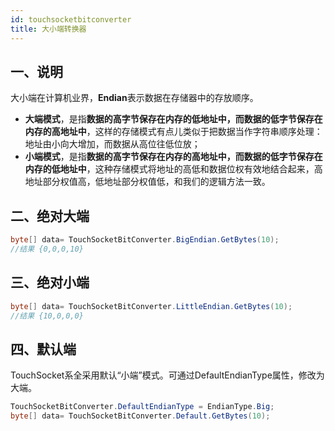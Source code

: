 ```yaml
---
id: touchsocketbitconverter
title: 大小端转换器
---
```


## 一、说明

大小端在计算机业界，**Endian**表示数据在存储器中的存放顺序。

- **大端模式**，是指**数据的高字节保存在内存的低地址中，而数据的低字节保存在内存的高地址中**，这样的存储模式有点儿类似于把数据当作字符串顺序处理：地址由小向大增加，而数据从高位往低位放；
- **小端模式**，是指**数据的高字节保存在内存的高地址中，而数据的低字节保存在内存的低地址中**，这种存储模式将地址的高低和数据位权有效地结合起来，高地址部分权值高，低地址部分权值低，和我们的逻辑方法一致。

## 二、绝对大端

```csharp
byte[] data= TouchSocketBitConverter.BigEndian.GetBytes(10);
//结果 {0,0,0,10}
```
## 三、绝对小端

```csharp
byte[] data= TouchSocketBitConverter.LittleEndian.GetBytes(10);
//结果 {10,0,0,0}
```

## 四、默认端

TouchSocket系全采用默认“小端”模式。可通过DefaultEndianType属性，修改为大端。

```csharp
TouchSocketBitConverter.DefaultEndianType = EndianType.Big;
byte[] data= TouchSocketBitConverter.Default.GetBytes(10);
```

